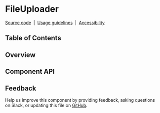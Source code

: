
<Meta of={FileUploaderStories} />

# FileUploader

[Source code](https://github.com/carbon-design-system/carbon/tree/main/packages/react/src/components/FileUploader)
&nbsp;|&nbsp;
[Usage guidelines](https://www.carbondesignsystem.com/components/file-uploader/usage)
&nbsp;|&nbsp;
[Accessibility](https://www.carbondesignsystem.com/components/file-uploader/accessibility)

## Table of Contents

## Overview

## Component API

<ArgTypes />

## Feedback

Help us improve this component by providing feedback, asking questions on Slack,
or updating this file on
[GitHub](https://github.com/carbon-design-system/carbon/edit/main/packages/react/src/components/FileUploader/FileUploader.mdx).

